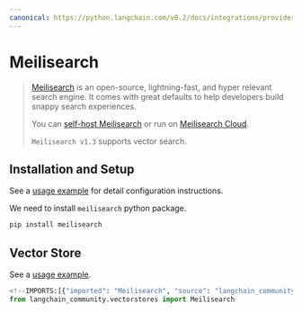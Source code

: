 ```yaml
---
canonical: https://python.langchain.com/v0.2/docs/integrations/providers/meilisearch/
---
```


# Meilisearch

> [Meilisearch](https://meilisearch.com) is an open-source, lightning-fast, and hyper
relevant search engine.
It comes with great defaults to help developers build snappy search experiences. 
> 
> You can [self-host Meilisearch](https://www.meilisearch.com/docs/learn/getting_started/installation#local-installation)
or run on [Meilisearch Cloud](https://www.meilisearch.com/pricing).
> 
> `Meilisearch v1.3` supports vector search.

## Installation and Setup

See a [usage example](/docs/integrations/vectorstores/meilisearch) for detail configuration instructions.

We need to install `meilisearch` python package.

```bash
pip install meilisearch
```

## Vector Store

See a [usage example](/docs/integrations/vectorstores/meilisearch).

```python
<!--IMPORTS:[{"imported": "Meilisearch", "source": "langchain_community.vectorstores", "docs": "https://api.python.langchain.com/en/latest/vectorstores/langchain_community.vectorstores.meilisearch.Meilisearch.html", "title": "Meilisearch"}]-->
from langchain_community.vectorstores import Meilisearch
```